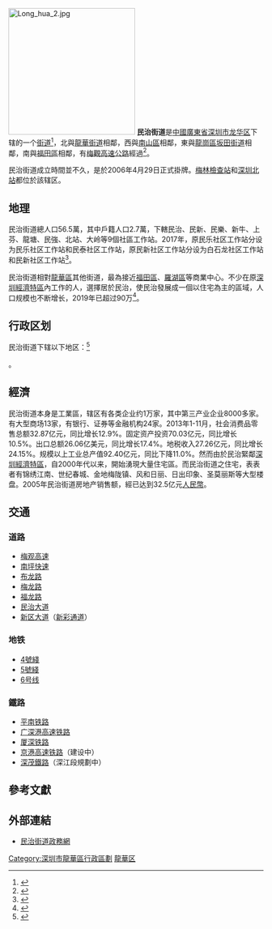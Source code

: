{{中国乡级行政区<!---乡级行政区专用模板--->
|景观照片文件名 = Minzhi 1.jpg
|景观照片描述 = 民治大道
|汉语拼音 = 
|其他语言 = 
|其他语言名称 = 
|旧称 = 
|地名出处 = 
|位置图文件名 = 
|位置图描述 = 
|自定义图片= 
|建置时间 = 2006年4月29日
|政府驻地 = 
|毗邻 = 
|总面积 = 30.69平方公里
|总人口 = 56.5万
|总人口年份 = 2012
|户籍人口 = 2.7万
|户籍人口年份 = 2012
|常住人口 = 
|常住人口年份 = 
|人口密度 = 
|GDP = 
|GDP年份 = 
|邮政编码 = 
|电话区号 = 755
|官方网站 = 
|网站名称 = 
|44/03/09/002/000}}
[[File:Long_hua_2.jpg|250px]]
'''民治街道'''是[[中华人民共和国|中國]][[廣東省|廣東省]][[深圳市|深圳市]][[龍華區_(深圳市)|龙华区]]下辖的一个[[街道办事处|街道]]<ref>{{PRC admin/ref sgc|{{PRC admin/parent|44/03/09/002/000}}}}</ref>，北與[[龍華街道_(深圳市)|龍華街道]]相鄰，西與[[南山区_(深圳市)|南山區]]相鄰，東與[[龍崗區|龍崗區]][[坂田街道|坂田街道]]相鄰，南與[[福田區|福田區]]相鄰，有[[梅觀高速公路|梅觀高速公路]]經過<ref>{{Cite web|url=http://www.szlhxq.gov.cn/mzbsc/jrmz/gs/index.html|title=民治概述|accessdate=2016-10-12|author=|date=|publisher=|deadurl=yes|archiveurl=https://web.archive.org/web/20161012152852/http://www.szlhxq.gov.cn/mzbsc/jrmz/gs/index.html|archivedate=2016-10-12}}</ref>。

民治街道成立時間並不久，是於2006年4月29日正式掛牌。[[梅林檢查站|梅林檢查站]]和[[深圳北站|深圳北站]]都位於該辖区。

==地理==
民治街道總人口56.5萬，其中戶籍人口2.7萬，下轄民治、民新、民樂、新牛、上芬、龍塘、民強、北站、大岭等9個社區工作站。2017年，原民乐社区工作站分设为民乐社区工作站和民泰社区工作站，原民新社区工作站分设为白石龙社区工作站和民新社区工作站<ref>{{cite news|url=https://www.sohu.com/a/213473546_669715|title=好消息，民治街道工作站再添新成员！民泰、白石龙社区工作站正式上线啦！|publisher=龙华资讯网|date=2017-12-29|accessdate=2020-06-18|archive-date=2020-06-17|archive-url=https://web.archive.org/web/20200617172016/https://www.sohu.com/a/213473546_669715|dead-url=no}}</ref>。

民治街道相對[[龍華區_(深圳市)|龍華區]]其他街道，最為接近[[福田區|福田區]]、[[羅湖區|羅湖區]]等商業中心。不少在原[[深圳經濟特區|深圳經濟特區]]內工作的人，選擇居於民治，使民治發展成一個以住宅為主的區域，人口规模也不断增长，2019年已超过90万<ref>{{cite news|url=http://barb.sznews.com/PC/content/201907/01/content_682375.html|title=民治党建引领 打造北站样板|publisher=宝安日报|date=2019-07-01|accessdate=2020-06-18|archive-date=2020-06-17|archive-url=https://web.archive.org/web/20200617164250/http://barb.sznews.com/PC/content/201907/01/content_682375.html|dead-url=no}}</ref>。

== 行政区划 ==
民治街道下辖以下地区：<ref>{{PRC admin/ref sgc|44/03/09/002/000}}</ref>

{{PRC admin/children|44/03/09/002/000}}。

==經濟==
民治街道本身是工業區，辖区有各类企业约1万家，其中第三产业企业8000多家。有大型商场13家，有银行、证券等金融机构24家。2013年1-11月，社会消费品零售总额32.87亿元，同比增长12.9%。固定资产投资70.03亿元，同比增长10.5%。出口总额26.06亿美元，同比增长17.4%。地税收入27.26亿元，同比增长24.15%。规模以上工业总产值92.40亿元，同比下降11.0%。然而由於民治緊鄰[[深圳經濟特區|深圳經濟特區]]，自2000年代以来，開始湧現大量住宅區。而民治街道之住宅，表表者有锦绣江南、世纪春城、金地梅陇镇、风和日丽、日出印象、圣莫丽斯等大型楼盘。2005年民治街道房地产销售额，經已达到32.5亿元[[人民幣|人民幣]]。

==交通==
===道路===
* [[梅观高速|梅观高速]]
* [[南坪快速|南坪快速]]
* [[布龙路|布龙路]]
* [[梅龙路|梅龙路]]
* [[福龙路|福龙路]]
* [[民治大道|民治大道]]
* [[新区大道|新区大道]]（[[新彩通道|新彩通道]]）

===地铁===
* [[深圳地鐵4號綫|4號綫]]
* [[深圳地鐵5號綫|5號綫]]
* [[深圳地鐵6号线|6号线]]

===鐵路===
* [[平南铁路|平南铁路]]
* [[广深港高速铁路|广深港高速铁路]]
* [[厦深铁路|厦深铁路]]
* [[京港高速铁路|京港高速铁路]]（建设中）
* [[深茂鐵路|深茂鐵路]]（深江段規劃中）

==參考文獻==
{{Reflist}}

==外部連結==
*[https://web.archive.org/web/20130521082336/http://mzjdb.baoan.gov.cn/index.asp 民治街道政務網] 

{{深圳市龍華區行政區劃}}
[[Category:深圳市龍華區行政區劃|Category:深圳市龍華區行政區劃]]
[[Category:深圳街道_(行政区划)|龍華区]]